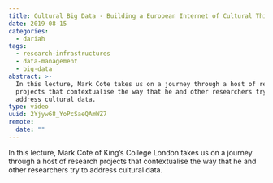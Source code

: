 ```yaml
---
title: Cultural Big Data - Building a European Internet of Cultural Things
date: 2019-08-15
categories:
  - dariah
tags:
  - research-infrastructures
  - data-management
  - big-data
abstract: >-
  In this lecture, Mark Cote takes us on a journey through a host of research
  projects that contextualise the way that he and other researchers try to
  address cultural data.
type: video
uuid: 2Yjyw68_YoPcSaeQAmWZ7
remote:
  date: ""
---
```


In this lecture, Mark Cote of King’s College London takes us on a journey
through a host of research projects that contextualise the way that he and other
researchers try to address cultural data.

<VideoCard
  title="Cultural Big Data"
  subtitle="Building a European Internet of Cultural Things"
  id="6Vjhm6SJhpo"
  image="assets/images/cms/posts/cultural-big-data/mark-cote.png"
/>
